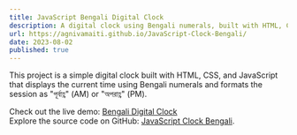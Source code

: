 ```yaml
---
title: JavaScript Bengali Digital Clock
description: A digital clock using Bengali numerals, built with HTML, CSS, and JavaScript.
url: https://agnivamaiti.github.io/JavaScript-Clock-Bengali/
date: 2023-08-02
published: true
---
```


This project is a simple digital clock built with HTML, CSS, and JavaScript that displays the current time using Bengali numerals and formats the session as "পূর্বাহ্ণ" (AM) or "অপরাহ্ণ" (PM).

Check out the live demo: [Bengali Digital Clock](https://agnivamaiti.github.io/JavaScript-Clock-Bengali/)  
Explore the source code on GitHub: [JavaScript Clock Bengali](https://github.com/AgnivaMaiti/JavaScript-Clock-Bengali).
